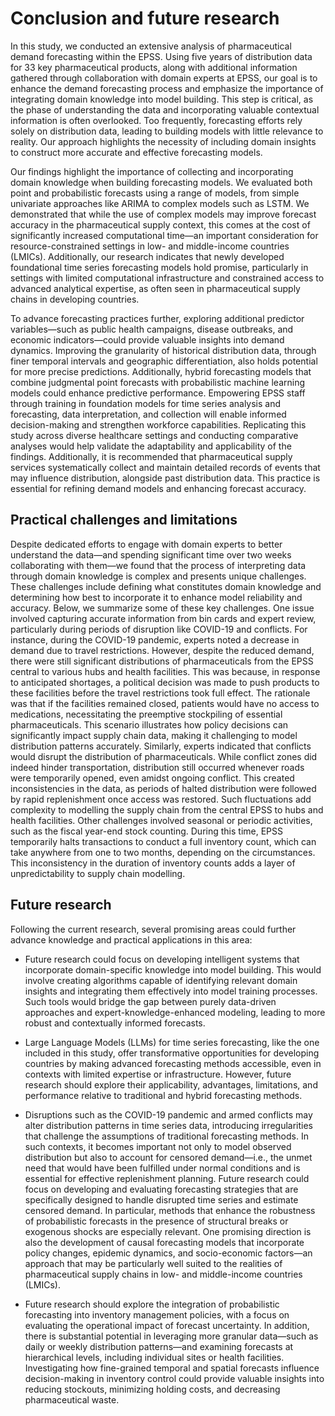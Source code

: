 # Conclusion and future research {#sec-conclusion}

In this study, we conducted an extensive analysis of pharmaceutical demand forecasting within the EPSS. Using five years of distribution data for 33 key pharmaceutical products, along with additional information gathered through collaboration with domain experts at EPSS, our goal is to enhance the demand forecasting process and emphasize the importance of integrating domain knowledge into model building. This step is critical, as the phase of understanding the data and incorporating valuable contextual information is often overlooked. Too frequently, forecasting efforts rely solely on distribution data, leading to building models with little relevance to reality. Our approach highlights the necessity of including domain insights to construct more accurate and effective forecasting models.

Our findings highlight the importance of collecting and incorporating domain knowledge when building forecasting models. We evaluated both point and probabilistic forecasts using a range of models, from simple univariate approaches like ARIMA to complex models such as LSTM. We demonstrated that while the use of complex models may improve forecast accuracy in the pharmaceutical supply context, this comes at the cost of significantly increased computational time—an important consideration for resource-constrained settings in low- and middle-income countries (LMICs). Additionally, our research indicates that newly developed foundational time series forecasting models hold promise, particularly in settings with limited computational infrastructure and constrained access to advanced analytical expertise, as often seen in pharmaceutical supply chains in developing countries.

To advance forecasting practices further, exploring additional predictor variables—such as public health campaigns, disease outbreaks, and economic indicators—could provide valuable insights into demand dynamics. Improving the granularity of historical distribution data, through finer temporal intervals and geographic differentiation, also holds potential for more precise predictions. Additionally, hybrid forecasting models that combine judgmental point forecasts with probabilistic machine learning models could enhance predictive performance. Empowering EPSS staff through training in foundation models for time series analysis and forecasting, data interpretation, and collection will enable informed decision-making and strengthen workforce capabilities. Replicating this study across diverse healthcare settings and conducting comparative analyses would help validate the adaptability and applicability of the findings. Additionally, it is recommended that pharmaceutical supply services systematically collect and maintain detailed records of events that may influence distribution, alongside past distribution data. This practice is essential for refining demand models and enhancing forecast accuracy.

## Practical challenges and limitations

Despite dedicated efforts to engage with domain experts to better understand the data—and spending significant time over two weeks collaborating with them—we found that the process of interpreting data through domain knowledge is complex and presents unique challenges. These challenges include defining what constitutes domain knowledge and determining how best to incorporate it to enhance model reliability and accuracy. Below, we summarize some of these key challenges. One issue involved capturing accurate information from bin cards and expert review, particularly during periods of disruption like COVID-19 and conflicts. For instance, during the COVID-19 pandemic, experts noted a decrease in demand due to travel restrictions. However, despite the reduced demand, there were still significant distributions of pharmaceuticals from the EPSS central to various hubs and health facilities. This was because, in response to anticipated shortages, a political decision was made to push products to these facilities before the travel restrictions took full effect. The rationale was that if the facilities remained closed, patients would have no access to medications, necessitating the preemptive stockpiling of essential pharmaceuticals. This scenario illustrates how policy decisions can significantly impact supply chain data, making it challenging to model distribution patterns accurately. Similarly, experts indicated that conflicts would disrupt the distribution of pharmaceuticals. While conflict zones did indeed hinder transportation, distribution still occurred whenever roads were temporarily opened, even amidst ongoing conflict. This created inconsistencies in the data, as periods of halted distribution were followed by rapid replenishment once access was restored. Such fluctuations add complexity to modelling the supply chain from the central EPSS to hubs and health facilities. Other challenges involved seasonal or periodic activities, such as the fiscal year-end stock counting. During this time, EPSS temporarily halts transactions to conduct a full inventory count, which can take anywhere from one to two months, depending on the circumstances. This inconsistency in the duration of inventory counts adds a layer of unpredictability to supply chain modelling.


## Future research

Following the current research, several promising areas could further advance knowledge and practical applications in this area:

- Future research could focus on developing intelligent systems that incorporate domain-specific knowledge into model building. This would involve creating algorithms capable of identifying relevant domain insights and integrating them effectively into model training processes. Such tools would bridge the gap between purely data-driven approaches and expert-knowledge-enhanced modeling, leading to more robust and contextually informed forecasts.

- Large Language Models (LLMs) for time series forecasting, like the one included in this study, offer transformative opportunities for developing countries by making advanced forecasting methods accessible, even in contexts with limited expertise or infrastructure. However, future research should explore their applicability, advantages, limitations, and performance relative to traditional and hybrid forecasting methods.

- Disruptions such as the COVID-19 pandemic and armed conflicts may alter distribution patterns in time series data, introducing irregularities that challenge the assumptions of traditional forecasting methods. In such contexts, it becomes important not only to model observed distribution but also to account for censored demand—i.e., the unmet need that would have been fulfilled under normal conditions and is essential for effective replenishment planning. Future research could focus on developing and evaluating forecasting strategies that are specifically designed to handle disrupted time series and estimate censored demand. In particular, methods that enhance the robustness of probabilistic forecasts in the presence of structural breaks or exogenous shocks are especially relevant. One promising direction is also the development of causal forecasting models that incorporate policy changes, epidemic dynamics, and socio-economic factors—an approach that may be particularly well suited to the realities of pharmaceutical supply chains in low- and middle-income countries (LMICs).

- Future research should explore the integration of probabilistic forecasting into inventory management policies, with a focus on evaluating the operational impact of forecast uncertainty. In addition, there is substantial potential in leveraging more granular data—such as daily or weekly distribution patterns—and examining forecasts at hierarchical levels, including individual sites or health facilities. Investigating how fine-grained temporal and spatial forecasts influence decision-making in inventory control could provide valuable insights into reducing stockouts, minimizing holding costs, and decreasing pharmaceutical waste.



